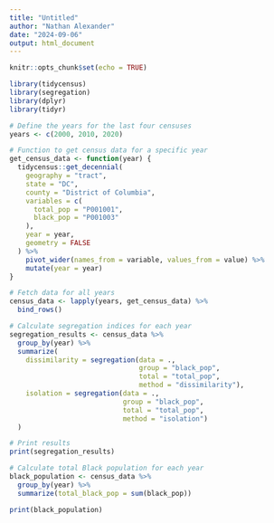 ```yaml
---
title: "Untitled"
author: "Nathan Alexander"
date: "2024-09-06"
output: html_document
---
```


```r
knitr::opts_chunk$set(echo = TRUE) 
```

```r
library(tidycensus)
library(segregation)
library(dplyr)
library(tidyr)

# Define the years for the last four censuses
years <- c(2000, 2010, 2020)

# Function to get census data for a specific year
get_census_data <- function(year) {
  tidycensus::get_decennial(
    geography = "tract",
    state = "DC",
    county = "District of Columbia",
    variables = c(
      total_pop = "P001001",
      black_pop = "P001003"
    ),
    year = year,
    geometry = FALSE
  ) %>%
    pivot_wider(names_from = variable, values_from = value) %>%
    mutate(year = year)
}

# Fetch data for all years
census_data <- lapply(years, get_census_data) %>%
  bind_rows()

# Calculate segregation indices for each year
segregation_results <- census_data %>%
  group_by(year) %>%
  summarize(
    dissimilarity = segregation(data = ., 
                                group = "black_pop", 
                                total = "total_pop", 
                                method = "dissimilarity"),
    isolation = segregation(data = ., 
                            group = "black_pop", 
                            total = "total_pop", 
                            method = "isolation")
  )

# Print results
print(segregation_results)

# Calculate total Black population for each year
black_population <- census_data %>%
  group_by(year) %>%
  summarize(total_black_pop = sum(black_pop))

print(black_population)
```
